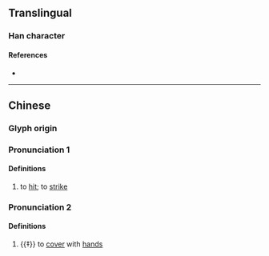 {{character info/new}}
==Translingual==

===Han character===
{{Han char|rn=64|rad=手|as=10|sn=13|four=54017|canj=QGIT|ids=⿰扌盍}}

====References====
* {{Han ref|kx=0446.260|dkj=12478|dj=0797.100|hdz=31928.130|uh=6415|ud=25621|bh=DDA4|bd=56740}}

----

==Chinese==
{{zh-forms}}

===Glyph origin===
{{Han etym}}

===Pronunciation 1===
{{zh-pron
|m=kē
|c=hap1,hap6
|cat=v
}}

====Definitions====
{{zh-hanzi}}

# to [[hit]]; to [[strike]]

===Pronunciation 2===
{{zh-pron
|m=è
|mc=y
|oc=y
|cat=v
}}

====Definitions====
{{zh-hanzi}}

# {{‡}} to [[cover]] with [[hand]]s